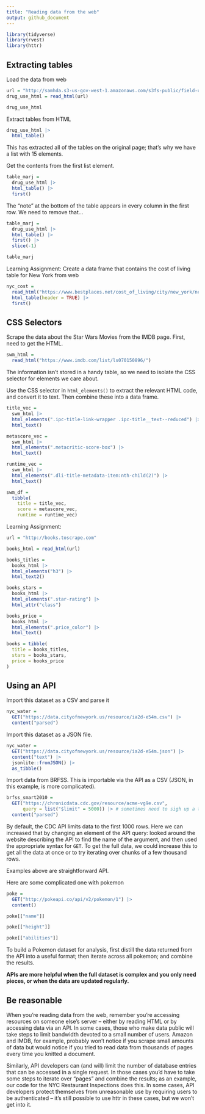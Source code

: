 ```yaml
---
title: "Reading data from the web"
output: github_document
---
```


```r
library(tidyverse)
library(rvest)
library(httr)
```


## Extracting tables

Load the data from web
```r
url = "http://samhda.s3-us-gov-west-1.amazonaws.com/s3fs-public/field-uploads/2k15StateFiles/NSDUHsaeShortTermCHG2015.htm"
drug_use_html = read_html(url)

drug_use_html
```

Extract tables from HTML
```r
drug_use_html |>
  html_table()
```
This has extracted all of the tables on the original page; that’s why we have a list with 15 elements.

Get the contents from the first list element.
```r
table_marj = 
  drug_use_html |> 
  html_table() |> 
  first() 
```

The “note” at the bottom of the table appears in every column in the first row. 
We need to remove that…
```r
table_marj = 
  drug_use_html |> 
  html_table() |> 
  first() |>
  slice(-1) 

table_marj
```

Learning Assignment: Create a data frame that contains the cost of living table for New York from web
```r
nyc_cost = 
  read_html("https://www.bestplaces.net/cost_of_living/city/new_york/new_york") |>
  html_table(header = TRUE) |>
  first()
```


## CSS Selectors

Scrape the data about the Star Wars Movies from the IMDB page. First, need to get the HTML.
```r
swm_html = 
  read_html("https://www.imdb.com/list/ls070150896/")
```
The information isn’t stored in a handy table, so we need to isolate the CSS selector for elements we care about.

Use the CSS selector in `html_elements()` to extract the relevant HTML code, and convert it to text. 
Then combine these into a data frame.
```r
title_vec = 
  swm_html |>
  html_elements(".ipc-title-link-wrapper .ipc-title__text--reduced") |> # using SelectorGadge to pull out just the information you need on the web
  html_text()

metascore_vec = 
  swm_html |>
  html_elements(".metacritic-score-box") |>
  html_text()

runtime_vec = 
  swm_html |>
  html_elements(".dli-title-metadata-item:nth-child(2)") |>
  html_text()

swm_df = 
  tibble(
    title = title_vec,
    score = metascore_vec,
    runtime = runtime_vec)
```

Learning Assignment:
```r
url = "http://books.toscrape.com"

books_html = read_html(url)

books_titles = 
  books_html |>
  html_elements("h3") |>
  html_text2()

books_stars = 
  books_html |>
  html_elements(".star-rating") |>
  html_attr("class")

books_price = 
  books_html |>
  html_elements(".price_color") |>
  html_text()

books = tibble(
  title = books_titles,
  stars = books_stars,
  price = books_price
)
```


## Using an API

Import this dataset as a CSV and parse it
```r
nyc_water = 
  GET("https://data.cityofnewyork.us/resource/ia2d-e54m.csv") |> 
  content("parsed")
```

Import this dataset as a JSON file. 
```r
nyc_water = 
  GET("https://data.cityofnewyork.us/resource/ia2d-e54m.json") |> 
  content("text") |>
  jsonlite::fromJSON() |>
  as_tibble()
```

Import data from BRFSS. This is importable via the API as a CSV (JSON, in this example, is more complicated).
```r
brfss_smart2010 = 
  GET("https://chronicdata.cdc.gov/resource/acme-vg9e.csv",
      query = list("$limit" = 5000)) |> # sometimes need to sigh up a token to access data
  content("parsed")
```
By default, the CDC API limits data to the first 1000 rows. Here we can increased that by changing an element of the API query: looked around the website describing the API to find the name of the argument, and then used the appropriate syntax for `GET`. 
To get the full data, we could increase this to get all the data at once or to try iterating over chunks of a few thousand rows.


Examples above are straightforward API.

Here are some complicated one with pokemon
```r
poke = 
  GET("http://pokeapi.co/api/v2/pokemon/1") |>
  content()

poke[["name"]]
```

```r
poke[["height"]]
```

```r
poke[["abilities"]]
```
To build a Pokemon dataset for analysis, first distill the data returned from the API into a useful format; then iterate across all pokemon; and combine the results.

**APIs are more helpful when the full dataset is complex and you only need pieces, or when the data are updated regularly.**

## Be reasonable
When you’re reading data from the web, remember you’re accessing resources on someone else’s server – either by reading HTML or by accessing data via an API. In some cases, those who make data public will take steps to limit bandwidth devoted to a small number of users. Amazon and IMDB, for example, probably won’t notice if you scrape small amounts of data but would notice if you tried to read data from thousands of pages every time you knitted a document.

Similarly, API developers can (and will) limit the number of database entries that can be accessed in a single request. In those cases you’d have to take some steps to iterate over “pages” and combine the results; as an example, our code for the NYC Restaurant Inspections does this. In some cases, API developers protect themselves from unreasonable use by requiring users to be authenticated – it’s still possible to use httr in these cases, but we won’t get into it.


